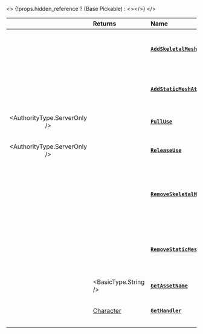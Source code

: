 
<>
	{!props.hidden_reference ? (<ReferenceLink href="/docs/scripting-reference/classes/base-classes/pickable">Base Pickable</ReferenceLink>) : <></>}
</>

|  | **Returns** | **Name** | **Description** |
| :---: | :--- | :--- | :--- |
|  |  | [**`AddSkeletalMeshAttached`**](/docs/scripting-reference/classes/base-classes/pickable#addskeletalmeshattached) | Spawns and Attaches a SkeletalMesh into this Actor |
|  |  | [**`AddStaticMeshAttached`**](/docs/scripting-reference/classes/base-classes/pickable#addstaticmeshattached) | Spawns and Attaches a StaticMesh into this Actor |
| <AuthorityType.ServerOnly /> |  | [**`PullUse`**](/docs/scripting-reference/classes/base-classes/pickable#pulluse) | Force this Pickable to be used |
| <AuthorityType.ServerOnly /> |  | [**`ReleaseUse`**](/docs/scripting-reference/classes/base-classes/pickable#releaseuse) | Force this Pickable to be released the usage |
|  |  | [**`RemoveSkeletalMeshAttached`**](/docs/scripting-reference/classes/base-classes/pickable#removeskeletalmeshattached) | Removes, if existing, a SkeletalMesh from this Actor given it's custom ID |
|  |  | [**`RemoveStaticMeshAttached`**](/docs/scripting-reference/classes/base-classes/pickable#removestaticmeshattached) | Removes, if existing, a StaticMesh from this Actor given it's custom ID |
|  | <BasicType.String /> | [**`GetAssetName`**](/docs/scripting-reference/classes/base-classes/pickable#getassetname) | Gets the Asset name |
|  | [Character](/docs/scripting-reference/classes/character) | [**`GetHandler`**](/docs/scripting-reference/classes/base-classes/pickable#gethandler) | Gets the Character \(if existing\) which is hol